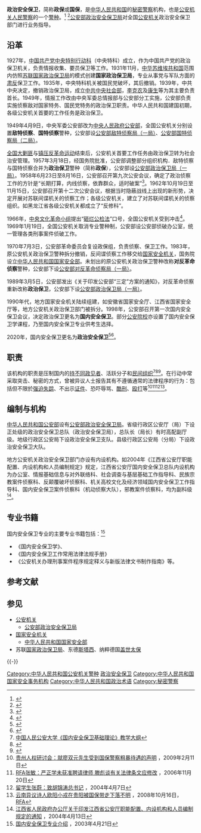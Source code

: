 {{多個問題|
{{citation style|time=2015-03-11T21:35:28+00:00}}
{{primarysources|time=2016-05-16}}
{{refimprove|time=2016-05-16}}
}}
{{About|中华人民共和国[[公安机关人民警察|公安机关人民警察]]的一个警种|1983年从公安机关政治保卫部门拆分出的一个[[中华人民共和国人民警察|中华人民共和国人民警察]]警种|国家安全机关|中华人民共和国部分国有企业单位中对企业保安人员的称呼——内部单位保卫部门（简称“内保”）|保安}}
{{Infobox Government agency
|agency_name = 政治安全保卫
|logo = Police Badge,P.R.China.svg
|logo_width = 100px
|logo_caption = [[公安部政治安全保卫局|公安部政治安全保卫局]] （公安部一局）下属机构
|seal = 
|seal_width = 
|seal_caption = 
|picture =
|picture_width = 280px
|picture_caption = 在一次宗教活动打击行动中的政治安全保卫警察|formed = 1989年3月5日
|preceding1 = 公安部对反革命侦察局（一局） <br /> 1957年建立
|preceding2 = 
|headquarters  = [[北京市|北京市]][[东城区|东城区]][[东长安街|东长安街]]14号
|parent_agency =  [[公安部政治安全保卫局|公安部政治安全保卫局]]
| chief1     = [[陶驷驹|陶驷驹]]<br> （1980年－1982年）
| chief1_position =
| chief2     = [[谭松裘|谭松裘]]<br> （1982年－1990年）
| chief2_position =
| chief3     = [[陈芳芳|陈芳芳]]<br>（1990年－2001年）
| chief3_position =
| chief4     = [[蔡安季|蔡安季]]<br>（2001年6月－2001年12月）
| chief5 = [[陈智敏|陈智敏]] （2003年－2009年）
| chief6 = [[李江舟|李江舟]] （2011年－2012年6月）
| chief7 = [[白少康|白少康]] （2012年6月－2013年3月28日）
| chief8 = [[孙力军|孙力军]] （2013年3月28日－2020年4月9日）
| chief9 = [[陈思源|陈思源]] （2020年－）
|jurisdiction = {{CHN}} 
|region_code = 
}}

'''政治安全保卫'''，简称'''政保'''或'''国保'''，是[[中华人民共和国|中华人民共和国]]的[[秘密警察|秘密警察]]机构，也是[[公安机关人民警察|公安机关人民警察]]的一个[[警种|警种]]。<ref>{{cite web |author=DW |title= "数字时代"揭密国保内幕 |url= https://www.dw.com/zh/数字时代揭密国保内幕/a-14819904 |website= DW |access-date=2022-06-25 }}</ref> <ref>{{cite web |author=VOA |title= 国保不仅监控中国留学生言论，还胁迫他们“戴罪立功”当卧底 |url= https://www.voachinese.com/amp/china-s-secret-police-tries-to-recruit-chinese-students-in-america-20201030/5640534.html |website= VOA |access-date=2022-06-25 }}</ref>[[公安部政治安全保卫局|公安部政治安全保卫局]]对全国[[公安机关|公安机关]]政治安全保卫部门进行业务指导。

== 沿革 ==
1927年，[[中国共产党中央特别行动科|中国共产党中央特别行动科]]（中央特科）成立，作为中国共产党的政治保卫机关，负责情报收集、要员保卫等工作。1931年11月，[[中华苏维埃共和国|中华苏维埃共和国]]范围内仿照[[苏联|苏联]][[国家政治保卫局|国家政治保卫局]]的模式创建'''国家政治保卫局'''，专业从事党与军队方面的[[肃反|肃反]]保卫工作。1935年，中央特科机关被国民党破坏，其后撤销。1939年，中共中央决定，撤销政治保卫局，成立[[中共中央社会部|中共中央社会部]]，[[李克农|李克农]]及[[康生|康生]]等为其主要负责首长。1949年，情报工作改由中央军委总情报部与公安部分工实施，公安部负责实施侦察敌对国家特务、国民党特务的政治保卫职责。中华人民共和国建国初期，各级公安机关首要的工作任务是政治保卫。

1949年4月9日，中央军委公安部改为[[中央人民政府公安部|中央人民政府公安部]]，全国公安机关分别设置'''敌特侦察'''、'''国特侦察'''警种，公安部设[[公安部国内安全保卫局|公安部敌特侦察局（一局）]]、[[公安部国内安全保卫局|公安部国特侦察局（二局）]]。

[[全国大剿匪|全国大剿匪]]与[[镇压反革命运动|镇压反革命运动]]结束后，公安机关首要工作任务由政治保卫转为社会治安管理。1957年3月18日，经国务院批准，公安部调整部分组织机构．敌特侦察与国特侦察合并为'''政治保卫'''警种（简称'''政保'''），公安部设[[公安部国内安全保卫局|公安部政治保卫局（一局）]]。1958年6月23日至8月16日，公安部召开第九次公安会议，确定了政治侦察工作的方针是“长期打算，内线侦察，依靠群众，适时破案”<ref>{{Cite web |url=http://museum.cpd.com.cn/n1068544/c15413059/content.html |title=罗瑞卿部长在第九次全国公安会议开幕式上的讲话(摘要) |accessdate=2013-03-20 |archive-date=2013-04-04 |archive-url=https://web.archive.org/web/20130404045550/http://museum.cpd.com.cn/n1068544/c15413059/content.html |dead-url=yes }}</ref>。1962年10月19日至11月15日，公安部召开第十二次公安会议，根据当时隐蔽战线上出现的新形势，决定开展对苏联间谍机关的侦察工作；各级公安机关，建立了对苏联间谍机关的侦察组织。如黑龙江省各级公安机关都成立了“反修科”。

1966年，[[中央文化革命小组|中央文化革命小组]]提出“[[砸烂公检法|砸烂公检法]]”口号，全国公安机关受到冲击<ref>{{cite book |title=当代中国的审判工作 上 Contemporary China: the people's judicial work 1 |editor=《当代中国的审判工作》编辑委员会 |publisher=北京：当代中国出版社；香港：祖国出版社 |date=2009-09 |isbn=7-80170-845-8 |page=101 }}</ref>。1969年1月19日，全国公安机关取消专业警种制，公安部设公安部侦破办公室，统一管理各类刑事案件侦破工作。 

1970年7月3日，公安部革命委员会复设政保组，负责侦察、保卫工作。1983年，原公安机关政治保卫警种拆分撤销，反间谍侦察工作移交给[[国家安全机关|国家安全机关]]，国务院设立[[中华人民共和国国家安全部|中华人民共和国国家安全部]]。未划出的原公安机关政治保卫警种改称'''对反革命侦察'''警种，公安部下设[[公安部国内安全保卫局|公安部对反革命侦察局（一局）]]。

1989年3月5日，公安部发出《关于印发公安部“三定”方案的通知》，对反革命侦察重新改称'''政治保卫'''，公安部下设[[公安部国内安全保卫局|公安部政治保卫局（一局）]]。  

1990年代，地方国家安全机关陆续组建，如安徽省国家安全厅、江西省国家安全厅等，地方公安机关政治保卫部门被拆分。1998年，公安部召开第一次国内安全保卫会议，决定政治保卫更名为'''国内安全保卫'''。部分[[公安院校|公安院校]]亦设置了国内安全保卫学课程，乃至国内安全保卫专业供考生选择。

2020年，国内安全保卫更名为'''政治安全保卫'''<ref>{{cite web |author=山东省人民政府 |title=山东任免吕伟东、张东海、李春雷职务 |url=http://m.iqilu.com/pcarticle/4741119 |website=齐鲁网 |access-date=2021-10-18 |archive-date=2021-10-19 |archive-url=https://web.archive.org/web/20211019223806/http://m.iqilu.com/pcarticle/4741119 |dead-url=no }}</ref><ref>{{cite web |author=全国“扫黄打非”工作小组 |title=全国“扫黄打非”工作小组关于表彰2020年全国“扫黄打非”先进集体和先进个人的决定 |url=https://news.gmw.cn/2021-01/16/content_34547291.htm |website=光明网 |access-date=2021-10-18 |archive-date=2021-10-19 |archive-url=https://web.archive.org/web/20211019083936/https://news.gmw.cn/2021-01/16/content_34547291.htm |dead-url=no }}</ref>。

== 职责 ==

该机构的职责是压制国内的[[持不同政见者|持不同政见者]]、活跃分子和[[民间组织|民间组织]]<ref>[http://210.31.48.12:81/showContent.asp?newsid=1162 中国人民公安大学《国内安全保卫基础理论》教学大纲]{{dead link|date=2018年2月 |bot=InternetArchiveBot |fix-attempted=yes }}</ref><ref>{{cite web |author=RFI |title= 胡佳：境外NGO活动法案重要目标是本土草根团体 |url= https://www.rfi.fr/cn/中国/20160428-胡佳：境外ngo活动法案重要目标是本土草根团体 |website= RFI |access-date=2022-06-29 }}</ref><ref>{{cite web |author=搜狐新闻 |title= 宝清县公安局开展“境外非政府组织境内活动管理法”宣传活动 |url= https://www.sohu.com/a/505438893_121009622 |website= 搜狐新闻 |access-date=2022-06-29 }}</ref>。在行动中常采取突击、秘密的方式，曾被异议人士报告其有不遵循通常的法律程序的行为：包括但不限於[[强迫失踪|强迫失踪]]、不出示[[证件|证件]]、恐吓辱骂、[[酷刑|酷刑]]、[[殴打|殴打]]等<ref>[http://crd-net.org/Article/Class53/200902/20090211205137_13598.html 贵州人权研讨会：就廖双元先生受到国保警察粗暴待遇的声明] {{Wayback|url=http://crd-net.org/Article/Class53/200902/20090211205137_13598.html |date=20090429204139 }}，2009年2月11日</ref><ref>[http://www.peacehall.com/news/gb/china/2006/11/200611202220.shtml RFA张敏：严正学未获准聘请律师 滕彪谈有关法律条文应修改] {{Wayback|url=http://www.peacehall.com/news/gb/china/2006/11/200611202220.shtml |date=20080828122746 }}，2006年11月20日</ref><ref>[http://news.boxun.com/news/gb/yuanqing/2004/04/200404070453.shtml 留学生张蔚：致胡锦涛总书记] {{Wayback|url=http://news.boxun.com/news/gb/yuanqing/2004/04/200404070453.shtml |date=20090331134143 }}，2004年4月7日</ref><ref>[http://www.rfa.org/mandarin/yataibaodao/ouyang-10162008090343.html 云南异议诗人欧阳小戎在贵阳被国保带走下落不明] {{Wayback|url=http://www.rfa.org/mandarin/yataibaodao/ouyang-10162008090343.html |date=20090107190834 }}，2008年10月16日，[[自由亚洲电台|RFA]]</ref>。

== 编制与机构 ==
[[中华人民共和国公安部|中华人民共和国公安部]]设有[[公安部政治安全保卫局|公安部政治安全保卫局]]。省级行政区公安厅（局）下设正处级的政治安全保卫总队（政治安全保卫局），总队长（局长）有时高配副厅级。地级行政区公安局下设政治安全保卫支队。县级行政区公安局（分局）下设政治安全保卫大队。

地方公安机关政治安全保卫部门亦设有内设机构。如2004年《江西省公安厅职能配置、内设机构和人员编制规定》规定，江西省公安厅国内安全保卫总队内设机构为办公室、情报基础信息与对外联络科、社会调查与基层基础工作指导科、民族宗教案件侦察科、反颠覆破坏侦察科、机关高校文化及经济领域国内安全保卫工作指导科、国内安全保卫案件侦察科（机动侦察大队），邪教案件侦察科，均为副科级<ref>[http://www.34law.com/lawfg/law/1797/2180/law_4617894316.shtml 江西省人民政府办公厅关于印发江西省公安厅职能配置、内设机构和人员编制规定的通知] {{Wayback|url=http://www.34law.com/lawfg/law/1797/2180/law_4617894316.shtml |date=20130212090141 }}，2004年4月13日</ref>。

== 专业书籍 ==
国内安全保卫专业的主要专业书籍包括：<ref>[http://teacher.hnedu.cn/web/420/200407/28122145921.html 国内安全保卫专业介绍] {{Wayback|url=http://teacher.hnedu.cn/web/420/200407/28122145921.html |date=20090217200122 }}，2003年4月21日</ref>
* 《国内安全保卫学》、
* 《国内安全保卫工作常用法律法规手册》
* 《公安机关办理刑事案件程序规定释义与新版法律文书制作指南》等。

== 参考文献 ==
{{Reflist}}

== 参见 ==
{{Portal|中华人民共和国|政治|警察与执法}}
* [[公安机关|公安机关]]
** [[公安部政治安全保卫局|公安部政治安全保卫局]]
* [[国家安全机关|国家安全机关]]
** [[中华人民共和国国家安全部|中华人民共和国国家安全部]]
* 苏联[[国家政治保卫局|国家政治保卫局]]、东德[[斯塔西|斯塔西]]、纳粹德国[[盖世太保|盖世太保]]

{{-}}
{{中华人民共和国公安部}}

[[Category:中华人民共和国公安机关警种|Category:中华人民共和国公安机关警种]]
[[Category:政治安全保卫|]]
[[Category:中华人民共和国国家安全事务机构|Category:中华人民共和国国家安全事务机构]]
[[Category:中华人民共和国政治术语|Category:中华人民共和国政治术语]]
[[Category:秘密警察|Category:秘密警察]]